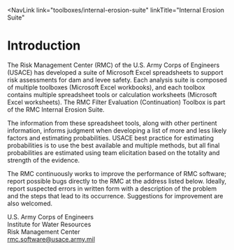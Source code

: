 
<NavLink 
  link="toolboxes/internal-erosion-suite" 
  linkTitle="Internal Erosion Suite" 
></NavLink>

# Introduction

The Risk Management Center (RMC) of the U.S. Army Corps of Engineers (USACE) has developed a suite of Microsoft Excel spreadsheets to support risk assessments for dam and levee safety. Each analysis suite is composed of multiple toolboxes (Microsoft Excel workbooks), and each toolbox contains multiple spreadsheet tools or calculation worksheets (Microsoft Excel worksheets). The RMC Filter Evaluation (Continuation) Toolbox is part of the RMC Internal Erosion Suite.

The information from these spreadsheet tools, along with other pertinent information, informs judgment when developing a list of more and less likely factors and estimating probabilities. USACE best practice for estimating probabilities is to use the best available and multiple methods, but all final probabilities are estimated using team elicitation based on the totality and strength of the evidence.

The RMC continuously works to improve the performance of RMC software; report possible bugs directly to the RMC at the address listed below. Ideally, report suspected errors in written form with a description of the problem and the steps that lead to its occurrence. Suggestions for improvement are also welcomed.

U.S. Army Corps of Engineers  
Institute for Water Resources  
Risk Management Center  
[rmc.software@usace.army.mil](mailto:rmc.software@usace.army.mil)
